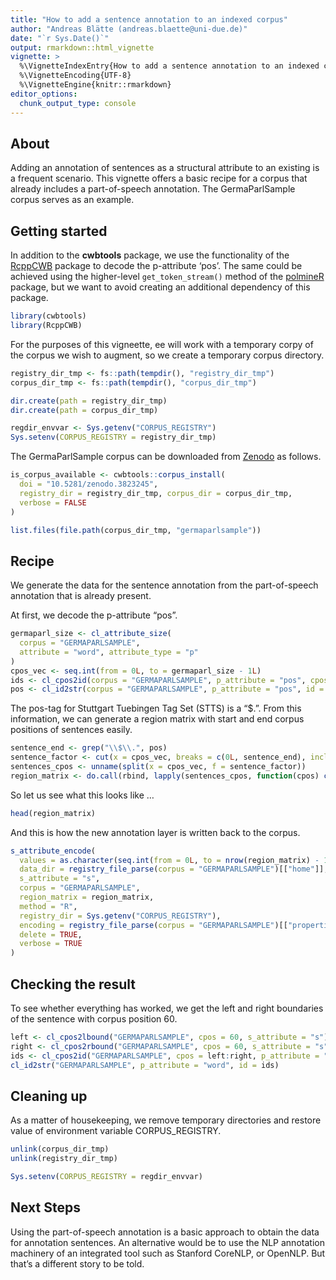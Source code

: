 ```yaml
---
title: "How to add a sentence annotation to an indexed corpus"
author: "Andreas Blätte (andreas.blaette@uni-due.de)"
date: "`r Sys.Date()`"
output: rmarkdown::html_vignette
vignette: >
  %\VignetteIndexEntry{How to add a sentence annotation to an indexed corpus}
  %\VignetteEncoding{UTF-8}
  %\VignetteEngine{knitr::rmarkdown}
editor_options: 
  chunk_output_type: console
---
```


## About

Adding an annotation of sentences as a structural attribute to an existing is a frequent scenario. This vignette offers a basic recipe for a corpus that already includes a part-of-speech annotation. The GermaParlSample corpus serves as an example.


## Getting started

In addition to the **cwbtools** package, we use the functionality of the [RcppCWB](https://CRAN.R-project.org/package=RcppCWB) package to decode the p-attribute 'pos'. The same could be achieved using the higher-level `get_token_stream()` method of the [polmineR](https://CRAN.R-project.org/package=polmineR) package, but we want to avoid creating an additional dependency of this package.

```r
library(cwbtools)
library(RcppCWB)
```

For the purposes of this vigneette, ee will work with a temporary corpy of the corpus we wish to augment, so we create a temporary corpus directory.

```r
registry_dir_tmp <- fs::path(tempdir(), "registry_dir_tmp")
corpus_dir_tmp <- fs::path(tempdir(), "corpus_dir_tmp")

dir.create(path = registry_dir_tmp)
dir.create(path = corpus_dir_tmp)

regdir_envvar <- Sys.getenv("CORPUS_REGISTRY")
Sys.setenv(CORPUS_REGISTRY = registry_dir_tmp)
```

The GermaParlSample corpus can be downloaded from [Zenodo](https://doi.org/10.5281/zenodo.3823245) as follows.

```r
is_corpus_available <- cwbtools::corpus_install(
  doi = "10.5281/zenodo.3823245",
  registry_dir = registry_dir_tmp, corpus_dir = corpus_dir_tmp,
  verbose = FALSE
)
```

```r
list.files(file.path(corpus_dir_tmp, "germaparlsample"))
```


## Recipe

We generate the data for the sentence annotation from the part-of-speech annotation that is already present.

At first, we decode the p-attribute "pos".

```r
germaparl_size <- cl_attribute_size(
  corpus = "GERMAPARLSAMPLE",
  attribute = "word", attribute_type = "p"
)
cpos_vec <- seq.int(from = 0L, to = germaparl_size - 1L)
ids <- cl_cpos2id(corpus = "GERMAPARLSAMPLE", p_attribute = "pos", cpos = cpos_vec)
pos <- cl_id2str(corpus = "GERMAPARLSAMPLE", p_attribute = "pos", id = ids)
```

The pos-tag for Stuttgart Tuebingen Tag Set (STTS) is a "$.". From this information, we can generate a region matrix with start and end corpus positions of sentences easily.

```r
sentence_end <- grep("\\$\\.", pos)
sentence_factor <- cut(x = cpos_vec, breaks = c(0L, sentence_end), include.lowest = TRUE, right = FALSE)
sentences_cpos <- unname(split(x = cpos_vec, f = sentence_factor))
region_matrix <- do.call(rbind, lapply(sentences_cpos, function(cpos) c(cpos[1L], cpos[length(cpos)])))
```

So let us see what this looks like ...

```r
head(region_matrix)
```

And this is how the new annotation layer is written back to the corpus.

```r
s_attribute_encode(
  values = as.character(seq.int(from = 0L, to = nrow(region_matrix) - 1L)),
  data_dir = registry_file_parse(corpus = "GERMAPARLSAMPLE")[["home"]],
  s_attribute = "s",
  corpus = "GERMAPARLSAMPLE",
  region_matrix = region_matrix,
  method = "R",
  registry_dir = Sys.getenv("CORPUS_REGISTRY"),
  encoding = registry_file_parse(corpus = "GERMAPARLSAMPLE")[["properties"]][["charset"]],
  delete = TRUE,
  verbose = TRUE
)
```


## Checking the result

To see whether everything has worked, we get the left and right boundaries of the sentence with corpus position 60. 

```r
left <- cl_cpos2lbound("GERMAPARLSAMPLE", cpos = 60, s_attribute = "s")
right <- cl_cpos2rbound("GERMAPARLSAMPLE", cpos = 60, s_attribute = "s")
ids <- cl_cpos2id("GERMAPARLSAMPLE", cpos = left:right, p_attribute = "word")
cl_id2str("GERMAPARLSAMPLE", p_attribute = "word", id = ids)
```


## Cleaning up

As a matter of housekeeping, we remove temporary directories and restore value of environment variable CORPUS_REGISTRY.

```r
unlink(corpus_dir_tmp)
unlink(registry_dir_tmp)

Sys.setenv(CORPUS_REGISTRY = regdir_envvar)
```

## Next Steps

Using the part-of-speech annotation is a basic approach to obtain the data for annotation sentences. An alternative would be to use the NLP annotation machinery of an integrated tool such as Stanford CoreNLP, or OpenNLP. But that's a different story to be told.

